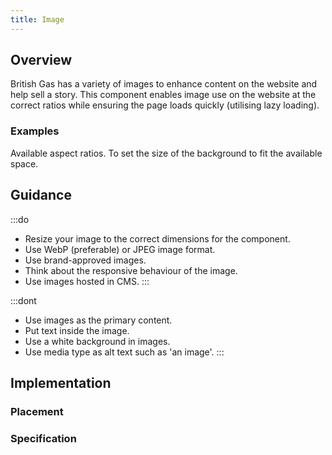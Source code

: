 ```yaml
---
title: Image
---
```




## Overview

<CompDetails name={componentName} />

British Gas has a variety of images to enhance content on the website and help sell a story. This component enables image use on the website at the correct ratios while ensuring the page loads quickly (utilising lazy loading).

### Examples
<Tabs>
  <TabItem label="Standard">
    <ExampleViewer type="standard" />
  </TabItem>
  <TabItem label="Ratio">
    Available aspect ratios.
    <Tabs>
      <TabItem label="16 / 9">
        <ExampleViewer type="standard-ratio-16x9" />
      </TabItem>
      <TabItem label="4 / 3">
        <ExampleViewer type="standard-ratio-4x3" />
      </TabItem>
      <TabItem label="1 / 1">
        <ExampleViewer type="standard-ratio-1x1" />
      </TabItem>
    </Tabs>
  </TabItem>
  <TabItem label="Background">
    To set the size of the background to fit the available space.
    <Tabs>
      <TabItem label="Background">
        <ExampleViewer type="standard-background" />
      </TabItem>
      <TabItem label="Cover">
        <ExampleViewer type="standard-background-size-cover" />
      </TabItem>
      <TabItem label="Contain">
        <ExampleViewer type="standard-background-size-contain" />
      </TabItem>
    </Tabs>
  </TabItem>
</Tabs>


## Guidance

:::do
- Resize your image to the correct dimensions for the component.
- Use WebP (preferable) or JPEG image format.
- Use brand-approved images.
- Think about the responsive behaviour of the image.
- Use images hosted in CMS.
:::

:::dont
- Use images as the primary content.
- Put text inside the image.
- Use a white background in images.
- Use media type as alt text such as 'an image'.
:::

## Implementation

### Placement

<Placement name={componentName} />

### Specification

<Specification name={componentName} />

